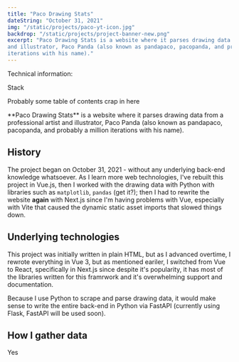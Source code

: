 ```yaml
---
title: "Paco Drawing Stats"
dateString: "October 31, 2021"
img: "/static/projects/paco-yt-icon.jpg"
backdrop: "/static/projects/project-banner-new.png"
excerpt: "Paco Drawing Stats is a website where it parses drawing data from a professional artist
and illustrator, Paco Panda (also known as pandapaco, pacopanda, and probably a million
iterations with his name)."
---
```


<SEOHead title={title} description={excerpt} />

<ProjectHeader
	title={title}
	dateString={dateString}
	backdropImg={backdrop}
	img={img}
/>

<div id="mdx-seperator">
<SidebarContainer>
Technical information:

Stack

Probably some table of contents crap in here
</SidebarContainer>
<div id="mdx-wrapper">
**Paco Drawing Stats** is a website where it parses drawing data from a professional artist
and illustrator, Paco Panda (also known as pandapaco, pacopanda, and probably a million
iterations with his name).

## History

The project began on October 31, 2021 - without any underlying back-end knowledge whatsoever. As
I learn more web technologies, I've rebuilt this project in Vue.js, then I worked with the drawing
data with Python with libraries such as `matplotlib`, `pandas` (get it?); then I had to rewrite the
website **again** with Next.js since I'm having problems with Vue, especially with Vite that caused
the dynamic static asset imports that slowed things down.

## Underlying technologies

This project was initially written in plain HTML, but as I advanced overtime, I rewrote everything in
Vue 3, but as mentioned eariler, I switched from Vue to React, specifically in Next.js since despite
it's popularity, it has most of the libraries written for this framrwork and it's overwhelming
support and documentation.

Because I use Python to scrape and parse drawing data, it would make sense to write the entire back-end
in Python via FastAPI (currently using Flask, FastAPI will be used soon).

## How I gather data

Yes

</div>
</div>
